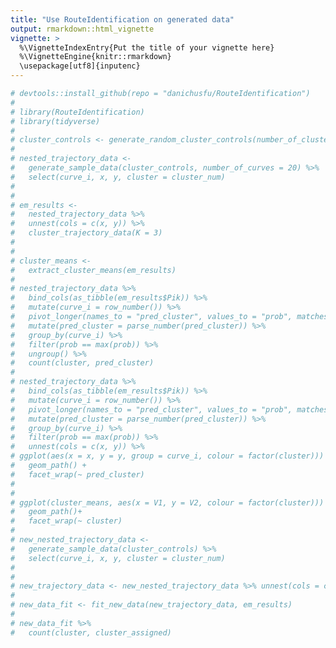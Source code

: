 ```yaml
---
title: "Use RouteIdentification on generated data"
output: rmarkdown::html_vignette
vignette: >
  %\VignetteIndexEntry{Put the title of your vignette here}
  %\VignetteEngine{knitr::rmarkdown}
  \usepackage[utf8]{inputenc}
---
```


```r
# devtools::install_github(repo = "danichusfu/RouteIdentification")
# 
# library(RouteIdentification)
# library(tidyverse)
# 
# cluster_controls <- generate_random_cluster_controls(number_of_clusters = 3)
# 
# nested_trajectory_data <-
#   generate_sample_data(cluster_controls, number_of_curves = 20) %>%
#   select(curve_i, x, y, cluster = cluster_num)
# 
# 
# em_results <-
#   nested_trajectory_data %>%
#   unnest(cols = c(x, y)) %>%
#   cluster_trajectory_data(K = 3)
# 
# 
# cluster_means <-
#   extract_cluster_means(em_results)
# 
# nested_trajectory_data %>%
#   bind_cols(as_tibble(em_results$Pik)) %>%
#   mutate(curve_i = row_number()) %>%
#   pivot_longer(names_to = "pred_cluster", values_to = "prob", matches("\\d")) %>%
#   mutate(pred_cluster = parse_number(pred_cluster)) %>%
#   group_by(curve_i) %>%
#   filter(prob == max(prob)) %>%
#   ungroup() %>%
#   count(cluster, pred_cluster)
# 
# nested_trajectory_data %>%
#   bind_cols(as_tibble(em_results$Pik)) %>%
#   mutate(curve_i = row_number()) %>%
#   pivot_longer(names_to = "pred_cluster", values_to = "prob", matches("\\d")) %>%
#   mutate(pred_cluster = parse_number(pred_cluster)) %>%
#   group_by(curve_i) %>%
#   filter(prob == max(prob)) %>%
#   unnest(cols = c(x, y)) %>%
# ggplot(aes(x = x, y = y, group = curve_i, colour = factor(cluster))) +
#   geom_path() +
#   facet_wrap(~ pred_cluster)
# 
# 
# ggplot(cluster_means, aes(x = V1, y = V2, colour = factor(cluster))) +
#   geom_path()+
#   facet_wrap(~ cluster)
# 
# new_nested_trajectory_data <-
#   generate_sample_data(cluster_controls) %>%
#   select(curve_i, x, y, cluster = cluster_num)
# 
# 
# new_trajectory_data <- new_nested_trajectory_data %>% unnest(cols = c(x, y))
# 
# new_data_fit <- fit_new_data(new_trajectory_data, em_results)
# 
# new_data_fit %>%
#   count(cluster, cluster_assigned)
```


